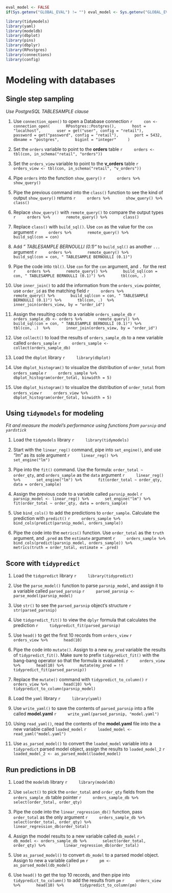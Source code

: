 ```r
eval_model <- FALSE
if(Sys.getenv("GLOBAL_EVAL") != "") eval_model <- Sys.getenv("GLOBAL_EVAL")
```

```r
library(tidymodels)
library(yaml)
library(modeldb)
library(dbplot)
library(pins)
library(dbplyr)
library(RPostgres)
library(connections)
library(config)
```

# Modeling with databases

## Single step sampling
*Use PostgreSQL TABLESAMPLE clause*

1. Use `connection_open()` to open a Database connection
    ```r
    con <- connection_open(
      RPostgres::Postgres(),
      host =  "localhost",
      user = get("user", config = "retail"),
      password = get("password", config = "retail"),
      port = 5432,
      dbname = "postgres",
      bigint = "integer"
    )
    ```

2. Set the `orders` variable to point to the **orders** table
    ```r
    orders <- tbl(con, in_schema("retail", "orders"))
    ```

3. Set the `orders_view` variable to point to the **v_orders** table
    ```r
    orders_view <- tbl(con, in_schema("retail", "v_orders"))
    ```

4. Pipe `orders` into the function `show_query()`
    ```r
    orders %>%
      show_query()
    ```

5. Pipe the previous command into the `class()` function to see the kind of output `show_query()` returns
    ```r
    orders %>%
      show_query() %>%
      class()
    ```

6. Replace `show_query()` with `remote_query()` to compare the output types
    ```r
    orders %>%
      remote_query() %>%
      class()
    ```

7. Replace `class()` with `build_sql()`.  Use `con` as the value for the `con` argument
    ```r
    orders %>%
      remote_query() %>%
      build_sql(con = con)
    ```

8. Add *" TABLESAMPLE BERNOULLI (0.1)"* to `build_sql()` as another `...` argument
    ```r
    orders %>%
      remote_query() %>%
      build_sql(con = con, " TABLESAMPLE BERNOULLI (0.1)")
    ```

9. Pipe the code into `tbl()`.  Use `con` for the `con` argument, and `.` for the rest
    ```r
    orders %>%
      remote_query() %>%
      build_sql(con = con, " TABLESAMPLE BERNOULLI (0.1)") %>%
      tbl(con, .) 
    ```

10. Use `inner_join()` to add the information from the `orders_view` pointer, use `order_id` as the matching field
    ```r
    orders %>%
      remote_query() %>%
      build_sql(con = con, " TABLESAMPLE BERNOULLI (0.1)") %>%
      tbl(con, .)  %>%
      inner_join(orders_view, by = "order_id") 
    ```

11. Assign the resulting code to a variable `orders_sample_db`
    ```r
    orders_sample_db <- orders %>%
      remote_query() %>%
      build_sql(con = con, " TABLESAMPLE BERNOULLI (0.1)") %>%
      tbl(con, .)  %>%
      inner_join(orders_view, by = "order_id") 
    ```

12. Use `collect()` to load the results of `orders_sample_db` to a new variable called `orders_sample`
    ```r
    orders_sample <- collect(orders_sample_db)
    ```

13. Load the `dbplot` library
    ```r
    library(dbplot)
    ```


14. Use `dbplot_histogram()` to visualize the distribution of `order_total` from `orders_sample` 
    ```r
    orders_sample %>% 
      dbplot_histogram(order_total, binwidth = 5)
    ```

15. Use `dbplot_histogram()` to visualize the distribution of `order_total` from `orders_view`
    ```r
    orders_view %>% 
      dbplot_histogram(order_total, binwidth = 5)
    ```

## Using `tidymodels` for modeling
*Fit and measure the model's performance using functions from `parsnip` and `yardstick`*

1. Load the `tidymodels` library
    ```r
    library(tidymodels)
    ```

2. Start with the `linear_reg()` command, pipe into `set_engine()`, and use *"lm"* as its sole argument
    ```r
    linear_reg() %>%
      set_engine("lm") 
    ```

3. Pipe into the `fit()` command. Use the formula: `order_total ~ order_qty`, and `orders_sample` as the `data` argument
    ```r
    linear_reg() %>%
      set_engine("lm") %>%
      fit(order_total ~ order_qty, data = orders_sample)
    ```

4. Assign the previous code to a variable called `parsnip_model`
    ```r
    parsnip_model <- linear_reg() %>%
      set_engine("lm") %>%
      fit(order_total ~ order_qty, data = orders_sample)
    ```

5. Use `bind_cols()` to add the predictions to `order_sample`.  Calculate the prediction with `predict()`
    ```r
    orders_sample %>% 
      bind_cols(predict(parsnip_model, orders_sample))
    ```

6. Pipe the code into the `metrics()` function.  Use `order_total` as the `truth` argument, and `.pred` as the `estimate` argument
    ```r
    orders_sample %>% 
      bind_cols(predict(parsnip_model, orders_sample)) %>%
      metrics(truth = order_total, estimate = .pred)
    ```

## Score with `tidypredict`

1. Load the `tidypredict` library
    ```r
    library(tidypredict)
    ```


2. Use the `parse_model()` function to parse `parsnip_model`, and assign it to a variable called `parsed_parsnip`
    ```r
    parsed_parsnip <- parse_model(parsnip_model)
    ```

3. Use `str()` to see the `parsed_parsnip` object's structure
    ```r
    str(parsed_parsnip)
    ```

4. Use `tidypredict_fit()` to view the `dplyr` formula that calculates the prediction 
    ```r
    tidypredict_fit(parsed_parsnip)
    ```

5. Use `head()` to get the first 10 records from `orders_view`
    ```r
    orders_view %>%
      head(10)
    ```

6. Pipe the code into `mutate()`.  Assign to a new `my_pred` variable the results of `tidypredict_fit()`.  Make sure to prefix `tidypredict_fit()` with the bang-bang operator so that the formula is evaluated. 
    ```r
    orders_view %>%
      head(10) %>%
      mutate(my_pred = !! tidypredict_fit(parsed_parsnip))
    ```

7. Replace the `mutate()` command with `tidypredict_to_column()`
    ```r
    orders_view %>%
      head(10) %>%
      tidypredict_to_column(parsnip_model)
    ```

8. Load the `yaml` library
    ```r
    library(yaml)
    ```

9. Use `write_yaml()` to save the contents of `parsed_parsnip` into a file called **model.yaml**
    ```r
    write_yaml(parsed_parsnip, "model.yaml")
    ```
    
10. Using `read_yaml()`, read the contents of the **model.yaml** file into the a new variable called `loaded_model`
    ```r
    loaded_model <- read_yaml("model.yaml")
    ```

11. Use `as_parsed_model()` to convert the `loaded_model` variable into a `tidypredict` parsed model object, assign the results to `loaded_model_2`
    ```r
    loaded_model_2 <- as_parsed_model(loaded_model)
    ```

## Run predictions in DB

1. Load the `modeldb` library
    ```r
    library(modeldb)
    ```

2. Use `select()` to pick the `order_total` and `order_qty` fields from the `orders_sample_db` table pointer
    ```r
    orders_sample_db %>%
      select(order_total, order_qty) 
    ```

3. Pipe the code into the `linear_regression_db()` function, pass `order_total` as the only argument
    ```r
    orders_sample_db %>%
      select(order_total, order_qty) %>% 
      linear_regression_db(order_total)
    ```

4. Assign the model results to a new variable called `db_model`
    ```r
    db_model <- orders_sample_db %>%
      select(order_total, order_qty) %>% 
      linear_regression_db(order_total)
    ```

5. Use `as_parsed_model()` to convert `db_model` to a parsed model object. Assign to new a variable called `pm`
    ```r
    pm <- as_parsed_model(db_model)
    ```

6. Use `head()` to get the top 10 records, and then pipe into `tidypredict_to_column()` to add the results from `pm`
    ```r
    orders_view %>%
      head(10) %>%
      tidypredict_to_column(pm)
    ```
